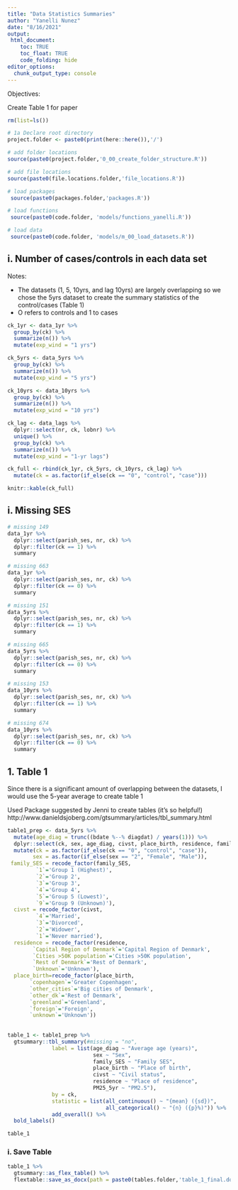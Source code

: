 ```yaml
---
title: "Data Statistics Summaries"
author: "Yanelli Nunez"
date: "8/16/2021"
output:
 html_document:
    toc: TRUE
    toc_float: TRUE
    code_folding: hide
editor_options: 
  chunk_output_type: console
---
```


Objectives:

Create Table 1 for paper

```r

rm(list=ls())

# 1a Declare root directory
project.folder <- paste0(print(here::here()),'/')

# add folder locations
source(paste0(project.folder,'0_00_create_folder_structure.R'))

# add file locations
source(paste0(file.locations.folder,'file_locations.R'))

# load packages
 source(paste0(packages.folder,'packages.R'))

# load functions
 source(paste0(code.folder, 'models/functions_yanelli.R'))

# load data
 source(paste0(code.folder, 'models/m_00_load_datasets.R'))

```

## i. Number of cases/controls in each data set

Notes: 

- The datasets (1, 5, 10yrs, and lag 10yrs) are largely overlapping so we chose the 5yrs dataset to create the summary statistics of the control/cases (Table 1)
- O refers to controls and 1 to cases

```r

ck_1yr <- data_1yr %>%
  group_by(ck) %>%
  summarize(n()) %>%
  mutate(exp_wind = "1 yrs")

ck_5yrs <- data_5yrs %>% 
  group_by(ck) %>%
  summarize(n()) %>%
  mutate(exp_wind = "5 yrs")

ck_10yrs <- data_10yrs %>% 
  group_by(ck) %>%
  summarize(n()) %>%
  mutate(exp_wind = "10 yrs")

ck_lag <- data_lags %>%
  dplyr::select(nr, ck, lobnr) %>%
  unique() %>%
  group_by(ck) %>%
  summarize(n()) %>%
  mutate(exp_wind = "1-yr lags")

ck_full <- rbind(ck_1yr, ck_5yrs, ck_10yrs, ck_lag) %>%
  mutate(ck = as.factor(if_else(ck == "0", "control", "case")))

knitr::kable(ck_full)

```

## i. Missing SES

```r

# missing 149
data_1yr %>% 
  dplyr::select(parish_ses, nr, ck) %>%
  dplyr::filter(ck == 1) %>%
  summary

# missing 663
data_1yr %>% 
  dplyr::select(parish_ses, nr, ck) %>%
  dplyr::filter(ck == 0) %>%
  summary

# missing 151
data_5yrs %>% 
  dplyr::select(parish_ses, nr, ck) %>%
  dplyr::filter(ck == 1) %>%
  summary

# missing 665
data_5yrs %>% 
  dplyr::select(parish_ses, nr, ck) %>%
  dplyr::filter(ck == 0) %>%
  summary

# missing 153
data_10yrs %>% 
  dplyr::select(parish_ses, nr, ck) %>%
  dplyr::filter(ck == 1) %>%
  summary

# missing 674
data_10yrs %>% 
  dplyr::select(parish_ses, nr, ck) %>%
  dplyr::filter(ck == 0) %>%
  summary

```

## 1. Table 1

Since there is a significant amount of overlapping between the datasets, I would use the 5-year average to create table 1

Used Package suggested by Jenni to create tables (it's so helpful!) 
http://www.danieldsjoberg.com/gtsummary/articles/tbl_summary.html

```r

table1_prep <- data_5yrs %>%
  mutate(age_diag = trunc((bdate %--% diagdat) / years(1))) %>%
  dplyr::select(ck, sex, age_diag, civst, place_birth, residence, family_SES, PM25_5yr) %>% 
  mutate(ck = as.factor(if_else(ck == "0", "control", "case")),
        sex = as.factor(if_else(sex == "2", "Female", "Male")),
 family_SES = recode_factor(family_SES, 
         `1`='Group 1 (Highest)',
         `2`='Group 2',
         `3`='Group 3',
         `4`='Group 4',
         `5`='Group 5 (Lowest)',
         `9`='Group 9 (Unknown)'),
  civst = recode_factor(civst, 
         `4`='Married',
         `3`='Divorced',
         `2`='Widower',
         `1`='Never married'),
  residence = recode_factor(residence, 
        `Capital Region of Denmark`='Capital Region of Denmark',
        `Cities >50K population`='Cities >50K population',
        `Rest of Denmark`='Rest of Denmark',
        `Unknown`='Unknown'),
  place_birth=recode_factor(place_birth, 
       `copenhagen`='Greater Copenhagen',
       `other_cities`='Big cities of Denmark',
       `other_dk`='Rest of Denmark',
       `greenland`='Greenland',
       `foreign`='Foreign',
       `unknown`='Unknown'))  
 
  
table_1 <- table1_prep %>%
  gtsummary::tbl_summary(#missing = "no",
              label = list(age_diag ~ "Average age (years)",
                           sex ~ "Sex",
                           family_SES ~ "Family SES",
                           place_birth ~ "Place of birth",
                           civst ~ "Civil status",
                           residence ~ "Place of residence",
                           PM25_5yr ~ "PM2.5"),
              by = ck,
              statistic = list(all_continuous() ~ "{mean} ({sd})",
                               all_categorical() ~ "{n} ({p}%)")) %>%
              add_overall() %>%
  bold_labels()

table_1


```

### i. Save Table 

```r
table_1 %>%
  gtsummary::as_flex_table() %>%
  flextable::save_as_docx(path = paste0(tables.folder,'table_1_final.docx'))
```

